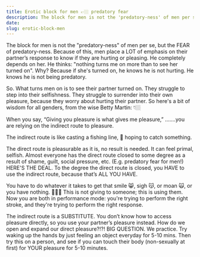 ```yaml
---
title: Erotic block for men 👉🏼 predatory fear
description: The block for men is not the 'predatory-ness' of men per se, but the FEAR of predatory-ness. Because of this, men place a LOT of emphasis on their partner’s response to know if they are hurting or pleasing.
date:
slug: erotic-block-men
---
```


The block for men is not the "predatory-ness" of men per se, but the FEAR of predatory-ness. Because of this, men place a LOT of emphasis on their partner’s response to know if they are hurting or pleasing. He completely depends on her. He thinks: "nothing turns me on more than to see her turned on". Why? Because if she's turned on, he knows he is not hurting. He knows he is not being predatory.

So. What turns men on is to see their partner turned on. They struggle to step into their selfishness. They struggle to surrender into their own pleasure, because they worry about hurting their partner. So here's a bit of wisdom for all genders, from the wise Betty Martin: 👇🏼

When you say, “Giving you pleasure is what gives me pleasure,” .......you are relying on the indirect route to pleasure.

The indirect route is like casting a fishing line, 🎣 hoping to catch something.

The direct route is pleasurable as it is, no result is needed. It can feel primal, selfish. Almost everyone has the direct route closed to some degree as a result of shame, guilt, social pressure, etc. (E.g. predatory fear for men!) HERE'S THE DEAL. To the degree the direct route is closed, you HAVE to use the indirect route, because that’s ALL YOU HAVE.

You have to do whatever it takes to get that smile 😸, sigh 😽, or moan 🙀, or you have nothing. 🙅🏻‍♀️ This is not giving to someone; this is using them. Now you are both in performance mode: you're trying to perform the right stroke, and they're trying to perform the right response.

The indirect route is a SUBSTITUTE. You don’t know how to access pleasure directly, so you use your partner’s pleasure instead. How do we open and expand our direct pleasure?!?! BIG QUESTION. We practice. Try waking up the hands by just feeling an object everyday for 5-10 mins. Then try this on a person, and see if you can touch their body (non-sexually at first) for YOUR pleasure for 5-10 minutes.

